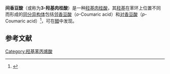 {{chembox
| Name = ''m''-Coumaric acid
| ImageFile = 3-(3-hydroxyphenyl)-acrylic acid.svg
| ImageName = Skeletal formula of ''m''-coumaric acid
| IUPACName = 3-(3-Hydroxyphenyl)propanoic acid
| OtherNames = ''meta''-Coumaric acid<br>3-Hydroxycinnamic acid
|Section1={{Chembox Identifiers
| CASNo = 588-30-7
| CASNo_Ref = {{cascite|correct|CAS}}
| UNII_Ref = {{fdacite|correct|FDA}}
| UNII = KWJ2DDJ34H
| EINECS = 209-615-0
| PubChem = 637541
| ChemSpiderID = 553147
| SMILES = C1=CC(=CC(=C1)O)/C=C/C(=O)O
| InChI = 1/C9H8O3/c10-8-3-1-2-7(6-8)4-5-9(11)12/h1-6,10H,(H,11,12)/b5-4+
| InChIKey = KKSDGJDHHZEWEP-SNAWJCMRBO
| StdInChI = 1S/C9H8O3/c10-8-3-1-2-7(6-8)4-5-9(11)12/h1-6,10H,(H,11,12)/b5-4+
| StdInChIKey = KKSDGJDHHZEWEP-SNAWJCMRSA-N
| RTECS = 
| MeSHName = 
| ChEBI = 32357
| KEGG = C12621
}}
|Section2={{Chembox Properties
| Formula = C<sub>9</sub>H<sub>8</sub>O<sub>3</sub>
| MolarMass = 164.16 g/mol
| MeltingPt = 
}}
|Section3={{Chembox Hazards
| RPhrases = <!--{{R36/37/38}}-->
| SPhrases = <!--{{S24/25}}-->
  }}
}}
'''间香豆酸'''（{{lang-en|''m''-Coumaric acid}}或称为'''3-羟基肉桂酸'''{{lang|en|3-Hydroxycinnamic acids}}）是一种[[羟基肉桂酸|羟基肉桂酸]]，其[[羟基|羟基]]在苯环上位置不同而形成的[[同分异构体|同分异构体]]包括[[邻香豆酸|邻香豆酸]]（''o''-Coumaric acid）和[[对香豆酸|对香豆酸]]（''p''-Coumaric acid）<ref>{{Cite web |url=http://www.phenol-explorer.eu/compounds/463 |title=''m''-Coumaric acid at www.phenol-explorer.eu |access-date=2021-02-25 |archive-date=2020-12-30 |archive-url=https://web.archive.org/web/20201230043657/http://phenol-explorer.eu/compounds/463 |dead-url=no }}</ref>，可在[[醋|醋]]中发现。

==参考文献==
{{Reflist}}
{{hydroxycinnamic acid}}

[[Category:羟基苯丙烯酸|Category:羟基苯丙烯酸]]

{{aromatic-stub}}